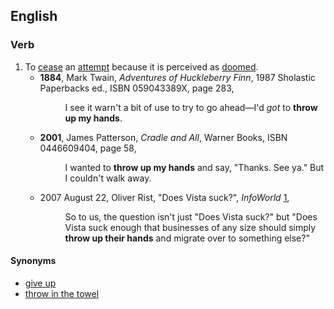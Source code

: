 ==English==
===Verb===
{{en-verb|inf=to [[throw]] [[up]] [[one's]] [[hands]]|throws up one's hands|throwing up one's hands|threw up one's hands|thrown up one's hands}} {{intransitive}}
#To [[cease]] an [[attempt]] because it is perceived as [[doomed]].
#*'''1884''', Mark Twain, ''Adventures of Huckleberry Finn'', 1987 Sholastic Paperbacks ed., ISBN 059043389X, page 283,
#*:I see it warn't a bit of use to try to go ahead—I'd ''got'' to '''throw up my hands'''.
#*'''2001''', James Patterson, ''Cradle and All'', Warner Books, ISBN 0446609404, page 58,
#*:I wanted to '''throw up my hands''' and say, "Thanks. See ya." But I couldn't walk away.
#*2007 August 22, Oliver Rist, "Does Vista suck?", ''InfoWorld'' [http://www.infoworld.com/article/07/08/22/34OPenterwin_1.html],
#*:So to us, the question isn't just "Does Vista suck?" but "Does Vista suck enough that businesses of any size should simply '''throw up their hands''' and migrate over to something else?"
====Synonyms====
*[[give up]]
*[[throw in the towel]]